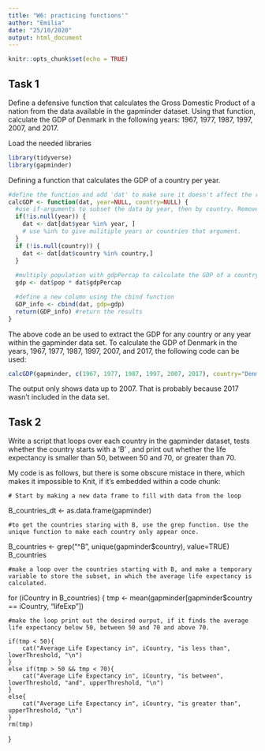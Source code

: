 ```yaml
---
title: "W6: practicing functions'"
author: "Emilia"
date: "25/10/2020"
output: html_document
---
```


```r
knitr::opts_chunk$set(echo = TRUE)
```

## Task 1
Define a defensive function that calculates the Gross Domestic Product of a nation from the data available in the gapminder dataset. Using that function, calculate the GDP of Denmark in the following years: 1967, 1977, 1987, 1997, 2007, and 2017.

Load the needed libraries
```r
library(tidyverse)
library(gapminder)
```
Defining a function that calculates the GDP of a country per year. 

```r
#define the function and add 'dat' to make sure it doesn't affect the raw dataset. Set default arguments for year and country, meaning they will return as NULL unless otherwise specified. 
calcGDP <- function(dat, year=NULL, country=NULL) { 
  #use if-arguments to subset the data by year, then by country. Remove any possible NULL values in the output with the !is.null() argument. Do so for both year and country. 
  if(!is.null(year)) {  
    dat <- dat[dat$year %in% year, ] 
    # use %in% to give mulitiple years or countries that argument. 
  }
  if (!is.null(country)) {
    dat <- dat[dat$country %in% country,]
  }
  
  #multiply population with gdpPercap to calculate the GDP of a country
  gdp <- dat$pop * dat$gdpPercap 

  #define a new column using the cbind function
  GDP_info <- cbind(dat, gdp=gdp) 
  return(GDP_info) #return the results
}
```
The above code an be used to extract the GDP for any country or any year within the gapminder data set. To calculate the GDP of Denmark in the years, 1967, 1977, 1987, 1997, 2007, and 2017, the following code can be used: 

```r
calcGDP(gapminder, c(1967, 1977, 1987, 1997, 2007, 2017), country="Denmark") #use the before-defined function, insert the dataset, and specify what variables should be shown. In this case I want the data from the years 1967 to 2017 in Denmark to be shown. 
```
The output only shows data up to 2007. That is probably because 2017 wasn't included in the data set. 

## Task 2
Write a script that loops over each country in the gapminder dataset, tests whether the country starts with a ‘B’ , and print out whether the life expectancy is smaller than 50, between 50 and 70, or greater than 70.

My code is as follows, but there is some obscure mistace in there, which makes it impossible to Knit, if it's embedded within a code chunk:

    # Start by making a new data frame to fill with data from the loop
B_countries_dt <- as.data.frame(gapminder) 

    #to get the countries staring with B, use the grep function. Use the unique function to make each country only appear once.
B_countries <- grep("^B", unique(gapminder$country), value=TRUE)
B_countries


    #make a loop over the countries starting with B, and make a temporary variable to store the subset, in which the average life expectancy is calculated. 
for (iCountry in B_countries) {
    tmp <- mean(gapminder[gapminder$country == iCountry, "lifeExp"])
    
    #make the loop print out the desired ourput, if it finds the average life expectancy below 50, between 50 and 70 and above 70. 
    
    if(tmp < 50){
        cat("Average Life Expectancy in", iCountry, "is less than", lowerThreshold, "\n")
    }
    else if(tmp > 50 && tmp < 70){
        cat("Average Life Expectancy in", iCountry, "is between", lowerThreshold, "and", upperThreshold, "\n")
    }
    else{
        cat("Average Life Expectancy in", iCountry, "is greater than", upperThreshold, "\n")
    }
    rm(tmp)
}

